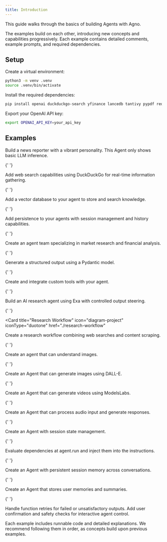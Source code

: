 ```yaml
---
title: Introduction
---
```


This guide walks through the basics of building Agents with Agno.

The examples build on each other, introducing new concepts and capabilities progressively. Each example contains detailed comments, example prompts, and required dependencies.

## Setup

Create a virtual environment:

```bash
python3 -m venv .venv
source .venv/bin/activate
```

Install the required dependencies:

```bash
pip install openai duckduckgo-search yfinance lancedb tantivy pypdf requests exa-py newspaper4k lxml_html_clean sqlalchemy agno
```

Export your OpenAI API key:

```bash
export OPENAI_API_KEY=your_api_key
```

## Examples

<CardGroup cols={3}>
  <Card title="Basic Agent" icon="robot" iconType="duotone" href="./basic-agent">
    Build a news reporter with a vibrant personality. This Agent only shows basic LLM inference.
  </Card>

{' '}

<Card title="Agent with Tools" icon="toolbox" iconType="duotone" href="./agent-with-tools">
  Add web search capabilities using DuckDuckGo for real-time information gathering.
</Card>

{' '}

<Card title="Agent with Knowledge" icon="brain" iconType="duotone" href="./agent-with-knowledge">
  Add a vector database to your agent to store and search knowledge.
</Card>

{' '}

<Card title="Agent with Storage" icon="database" iconType="duotone" href="./agent-with-storage">
  Add persistence to your agents with session management and history capabilities.
</Card>

{' '}

<Card title="Agent Team" icon="users" iconType="duotone" href="./agent-team">
  Create an agent team specializing in market research and financial analysis.
</Card>

{' '}

<Card title="Structured Output" icon="code" iconType="duotone" href="./structured-output">
  Generate a structured output using a Pydantic model.
</Card>

{' '}

<Card title="Custom Tools" icon="wrench" iconType="duotone" href="./custom-tools">
  Create and integrate custom tools with your agent.
</Card>

{' '}

<Card title="Research Agent" icon="magnifying-glass" iconType="duotone" href="./research-agent">
  Build an AI research agent using Exa with controlled output steering.
</Card>

{' '}

<Card
  title="Research Workflow"
  icon="diagram-project"
  iconType="duotone"
  href="./research-workflow"
>
  Create a research workflow combining web searches and content scraping.
</Card>

{' '}

<Card title="Image Agent" icon="image" iconType="duotone" href="./image-agent">
  Create an agent that can understand images.
</Card>

{' '}

<Card title="Image Generation" icon="paintbrush" iconType="duotone" href="./image-generation">
  Create an Agent that can generate images using DALL-E.
</Card>

{' '}

<Card title="Video Generation" icon="video" iconType="duotone" href="./video-generation">
  Create an Agent that can generate videos using ModelsLabs.
</Card>

{' '}

<Card title="Audio Agent" icon="microphone" iconType="duotone" href="./audio-agent">
  Create an Agent that can process audio input and generate responses.
</Card>

{' '}

<Card title="Agent with State" icon="database" iconType="duotone" href="./agent-state">
  Create an Agent with session state management.
</Card>

{' '}

<Card title="Agent Context" icon="sitemap" iconType="duotone" href="./agent-context">
  Evaluate dependencies at agent.run and inject them into the instructions.
</Card>

{' '}

<Card title="Agent Session" icon="clock-rotate-left" iconType="duotone" href="./agent-session">
  Create an Agent with persistent session memory across conversations.
</Card>

{' '}

<Card title="User Memories" icon="memory" iconType="duotone" href="./user-memories">
  Create an Agent that stores user memories and summaries.
</Card>

{' '}

<Card title="Function Retries" icon="rotate" iconType="duotone" href="./retry-functions">
  Handle function retries for failed or unsatisfactory outputs.
</Card>

  <Card title="Human in the Loop" icon="user-check" iconType="duotone" href="./human-in-the-loop">
    Add user confirmation and safety checks for interactive agent control.
  </Card>
</CardGroup>

Each example includes runnable code and detailed explanations. We recommend following them in order, as concepts build upon previous examples.
